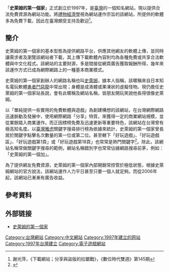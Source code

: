 「'''史萊姆的第一個家'''」正式創立於1997年，是[[臺灣|臺灣]]的一個知名網站，現以提供合法免費資源為網站功能。將[[禮物經濟學|禮物經濟學]]視為網站運作宗旨的該網站，所提供的軟體多為免費下載，因此在臺灣頗受支持及歡迎<ref>謝光萍，《下載網站；分享與盜版的拉鋸戰》，《數位時代雙週》第145期</ref>。

==簡介==
史萊姆的第一個家的基本型態為提供網路平台，供應其他網友的軟體上傳，並同時讓需求者及瀏覽該網站者下載，其上傳下載軟體內容則均為各種免費或共享合法軟體與中文化程式。該網站的主要財源，多是間接從網頁廣告獲取報酬所得，幾年來該運作方式已成為網際網路上的一種基本商業模式。

史萊姆的第一個家創辦人的網路名稱也叫[[史萊姆|史萊姆]]，據本人指稱，該暱稱來自日本知名電玩軟體[[勇者鬥惡龍|勇者鬥惡龍]]中常出現；身體是成液體或果凍狀的虛擬怪物。現仍擔任史萊姆的第一個家站長說，會有此暱稱及網站名稱，皆朋友開玩笑說他長得很像史萊姆。

以「單純提供一些實用的免費軟體與遊戲」為創建構想的該網站，在台灣網際網路迅速脈動及發展中，使用網際網路「分享」特質，來獲得一定的商業網站規模，並從業餘踏入商業運作。而正因標榜免費及迅速更新等重要特色，該網站在台灣曾有極高知名度。以[[臺灣|臺灣]][[雅虎|雅虎]]關鍵字搜尋排行榜為依據來統計，史萊姆的第一個家曾長居於關鍵字點擊名次數量的第一位或第二位。甚至轄下「好玩遊戲」、「好玩遊戲區」、「好玩遊戲第1頁」或「好玩遊戲第18頁」也常常是熱門關鍵字<ref>{{Cite web |url=http://door.urs.tw/keyword.php?key=%e5%a5%bd%e7%8e%a9%e9%81%8a%e6%88%b2&BlogID=38486 |title=「''好玩遊戲''」的關鍵字分析 |accessdate=2009-03-10 |archive-date=2007-10-22 |archive-url=https://web.archive.org/web/20071022061806/http://door.urs.tw/keyword.php?key=%E5%A5%BD%E7%8E%A9%E9%81%8A%E6%88%B2&BlogID=38486 |dead-url=yes }}</ref>。除此，該網站名稱常做關鍵字搜尋的範例，網站名稱錯別字也常常佔據網路搜尋前茅，例如：「史萊姆的第一個加」。

為了提供網友免費資源，史萊姆的第一個家內部開銷常控管於極低狀態，根據史萊姆網站的官方說法，該網站運作人力平日甚至只要一個人就足夠。而從2006年起，該網站已漸漸有廣告收益。

==參考資料==
{{Reflist}}

==外部链接==
* [http://www.Slime.com.tw 史萊姆的第一個家]{{Wayback|url=http://www.slime.com.tw/ |date=20200918031747 }}

[[Category:台灣網站|Category:台灣網站]]
[[Category:中文網站|Category:中文網站]]
[[Category:1997年建立的网站|Category:1997年建立的网站]]
[[Category:1997年台灣建立|Category:1997年台灣建立]]
[[Category:電子遊戲網站|Category:電子遊戲網站]]